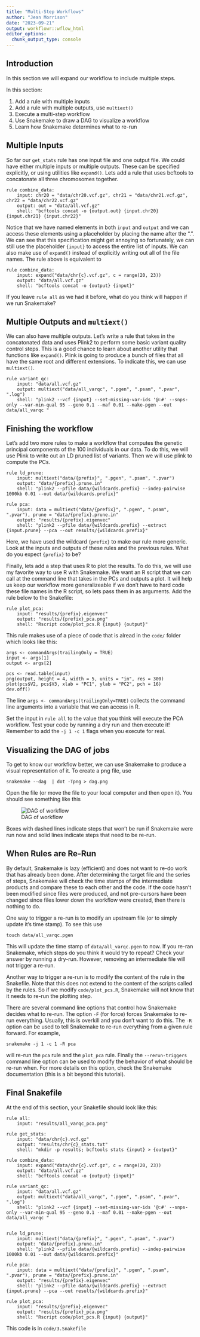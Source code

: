 ```yaml
---
title: "Multi-Step Workflows"
author: "Jean Morrison"
date: "2023-09-21"
output: workflowr::wflow_html
editor_options:
  chunk_output_type: console
---
```


## Introduction

In this section we will expand our workflow to include multiple steps. 

In this section:

1. Add a rule with multiple inputs
2. Add a rule with multiple outputs, use `multiext()`
3. Execute a multi-step workflow
4. Use Snakemake to draw a DAG to visualize a workflow
5. Learn how Snakemake determines what to re-run


## Multiple Inputs

So far our `get_stats` rule has one input file and one output file. We could have either multiple inputs or multiple outputs. These can be specified explicitly, or using utilities like `expand()`. Lets add a rule that uses bcftools to concatonate all three chromosomes together. 

```
rule combine_data:
    input: chr20 = "data/chr20.vcf.gz", chr21 = "data/chr21.vcf.gz", chr22 = "data/chr22.vcf.gz"
    output: out = "data/all.vcf.gz" 
    shell: "bcftools concat -o {output.out} {input.chr20} {input.chr21} {input.chr22}"
```

Notice that we have named elements in both `input` and `output` and we can access these elements using a placeholder by placing the name after the ".". 
We can see that this specification might get annoying so fortunately, we can still use the placeholder `{input}` to access the entire list of inputs. We can also make use of `expand()` instead of explicitly writing out all of the file names. The rule above is equivalent to 

```
rule combine_data:
    input: expand("data/chr{c}.vcf.gz", c = range(20, 23))
    output: "data/all.vcf.gz"
    shell: "bcftools concat -o {output} {input}"
```

If you leave `rule all` as we had it before, what do you think will happen if we run Snakemake?

## Multiple Outputs and `multiext()`

We can also have multiple outputs. Let's write a rule that takes in the concatonated data and uses Plink2 to perform some basic variant quality control steps. This is a good chance to learn about another utility that functions like `expand()`. Plink is going to produce a bunch of files that all have the same root and different extensions. To indicate this, we can use `multiext()`. 

```
rule variant_qc:
    input: "data/all.vcf.gz"
    output: multiext("data/all_varqc", ".pgen", ".psam", ".pvar", ".log")
    shell: "plink2 --vcf {input} --set-missing-var-ids '@:#' --snps-only --var-min-qual 95 --geno 0.1 --maf 0.01 --make-pgen --out data/all_varqc "
```

## Finishing the workflow

Let's add two more rules to make a workflow that computes the genetic principal components of the 100 individuals in our data. To do this, we will use Plink to write out an LD pruned list of variants. Then we will use plink to compute the PCs.

```
rule ld_prune:
    input: multiext("data/{prefix}", ".pgen", ".psam", ".pvar")
    output: "data/{prefix}.prune.in"
    shell: "plink2 --pfile data/{wildcards.prefix} --indep-pairwise 1000kb 0.01 --out data/{wildcards.prefix}"

rule pca:
    input: data = multiext("data/{prefix}", ".pgen", ".psam", ".pvar"), prune = "data/{prefix}.prune.in"
    output: "results/{prefix}.eigenvec"
    shell: "plink2 --pfile data/{wildcards.prefix} --extract {input.prune} --pca --out results/{wildcards.prefix}"
```

Here, we have used the wildcard `{prefix}` to make our rule more generic. Look at the inputs and outputs of these rules and the previous rules. What do you expect `{prefix}` to be? 

Finally, lets add a step that uses R to plot the results. To do this, we will use my favorite way to use R with Snakemake. We want an R script that we can call at the command line that takes in the PCs and outputs a plot. It will help us keep our workflow more generalizeable if we don't have to hard code these file names in the R script, so lets pass them in as arguments. Add the rule below to the Snakefile:

```
rule plot_pca:
    input: "results/{prefix}.eigenvec"
    output: "results/{prefix}_pca.png"
    shell: "Rscript code/plot_pcs.R {input} {output}"
```

This rule makes use of a piece of code that is alread in the `code/` folder which looks like this:

```
args <- commandArgs(trailingOnly = TRUE)
input <- args[1]
output <- args[2]

pcs <- read.table(input)
png(output, height = 4, width = 5, units = "in", res = 300)
plot(pcs$V2, pcs$V3, xlab = "PC1", ylab = "PC2", pch = 16)
dev.off()
```

The line `args <- commandArgs(trailingOnly=TRUE)` collects the command line arguments into a variable that we can access in R. 


Set the input in `rule all` to the value that you think will execute the PCA workflow. Test your code by running a dry run and then execute it! Remember to add the `-j 1 -c 1` flags when you execute for real. 

## Visualizing the DAG of jobs

To get to know our workflow better, we can use Snakemake to produce a visual representation of it. To create a png file, use

```
snakemake --dag  | dot -Tpng > dag.png
```

Open the file (or move the file to your local computer and then open it). You should see something like this

![DAG of workflow](step4.png)


Boxes with dashed lines indicate steps that won't be run if Snakemake were run now and solid lines indicate steps that need to be re-run. 

## When Rules are Re-Run

By default, Snakemake is lazy (efficient) and does not want to re-do work that has already been done. After determining the target file and the series of steps, Snakemake will check the time stamps of the intermediate products and compare these to each other and the code. If the code hasn't been modified since files were produced, and not pre-cursors have been changed since files lower down the workflow were created, then there is nothing to do. 


One way to trigger a re-run is to modify an upstream file (or to simply update it's time stamp). To see this use
```
touch data/all_varqc.pgen
```
This will update the time stamp of `data/all_varqc.pgen` to now. If you re-ran Snakemake, which steps do you think it would try to repeat? Check your answer by running a dry-run. However, removing an intermediate file will not trigger a re-run.

Another way to trigger a re-run is to modify the content of the rule in the Snakefile. Note that this does not extend to the content of the scripts called by the rules. So if we modify `code/plot_pcs.R`, Snakemake will not know that it needs to re-run the plotting step. 

There are several command line options that control how Snakemake decides what to re-run. The option `-F` (for force) forces Snakemake to re-run everything. Usually, this is overkill and you don't want to do this. The `-R` option can be used to tell Snakemake to re-run everything from a given rule forward. For example, 

```
snakemake -j 1 -c 1 -R pca
```
will re-run the `pca` rule and the `plot_pca` rule. Finally the `--rerun-triggers` command line option can be used to modify the behavior of what should be re-run when. For more details on this option, check the Snakemake documentation (this is a bit beyond this tutorial).  

## Final Snakefile

At the end of this section, your Snakefile should look like this:

```
rule all:
    input: "results/all_varqc_pca.png" 

rule get_stats:
    input: "data/chr{c}.vcf.gz"
    output: "results/chr{c}_stats.txt"
    shell: "mkdir -p results; bcftools stats {input} > {output}"

rule combine_data:
    input: expand("data/chr{c}.vcf.gz", c = range(20, 23))
    output: "data/all.vcf.gz"
    shell: "bcftools concat -o {output} {input}"

rule variant_qc:
    input: "data/all.vcf.gz"
    output: multiext("data/all_varqc", ".pgen", ".psam", ".pvar", ".log")
    shell: "plink2 --vcf {input} --set-missing-var-ids '@:#' --snps-only --var-min-qual 95 --geno 0.1 --maf 0.01 --make-pgen --out data/all_varqc "


rule ld_prune:
    input: multiext("data/{prefix}", ".pgen", ".psam", ".pvar")
    output: "data/{prefix}.prune.in"
    shell: "plink2 --pfile data/{wildcards.prefix} --indep-pairwise 1000kb 0.01 --out data/{wildcards.prefix}"

rule pca:
    input: data = multiext("data/{prefix}", ".pgen", ".psam", ".pvar"), prune = "data/{prefix}.prune.in"
    output: "results/{prefix}.eigenvec"
    shell: "plink2 --pfile data/{wildcards.prefix} --extract {input.prune} --pca --out results/{wildcards.prefix}"

rule plot_pca:
    input: "results/{prefix}.eigenvec"
    output: "results/{prefix}_pca.png"
    shell: "Rscript code/plot_pcs.R {input} {output}"
```

This code is in `code/3.Snakefile`
